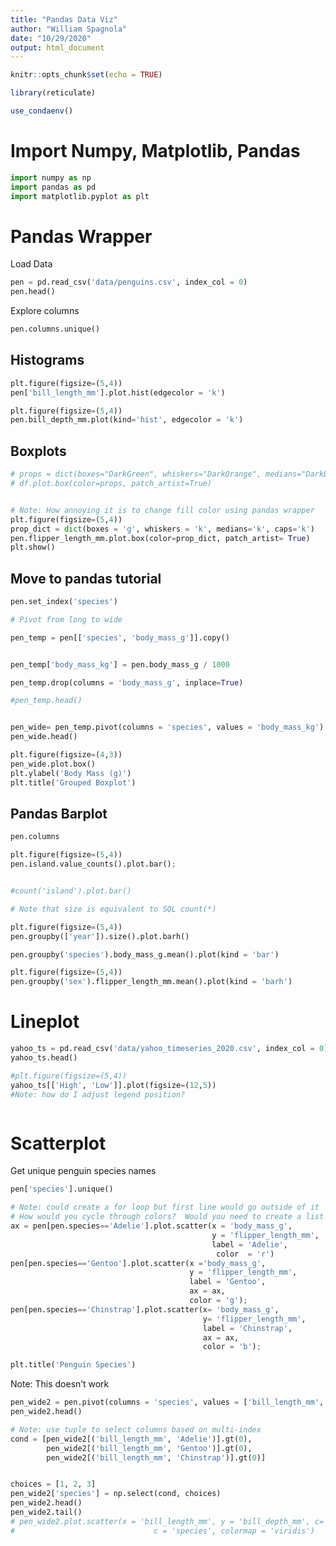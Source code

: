 ```yaml
---
title: "Pandas Data Viz"
author: "William Spagnola"
date: "10/29/2020"
output: html_document
---
```


```r
knitr::opts_chunk$set(echo = TRUE)

library(reticulate)

use_condaenv()
```

# Import Numpy, Matplotlib, Pandas

```python
import numpy as np
import pandas as pd
import matplotlib.pyplot as plt


```




# Pandas Wrapper

Load Data

```python

pen = pd.read_csv('data/penguins.csv', index_col = 0)
pen.head()
```

Explore columns
```python
pen.columns.unique()
```



## Histograms


```python

plt.figure(figsize=(5,4))
pen['bill_length_mm'].plot.hist(edgecolor = 'k')

```






```python
plt.figure(figsize=(5,4))
pen.bill_depth_mm.plot(kind='hist', edgecolor = 'k')
```

## Boxplots

```python

# props = dict(boxes="DarkGreen", whiskers="DarkOrange", medians="DarkBlue", caps="Gray")
# df.plot.box(color=props, patch_artist=True)


# Note: How annoying it is to change fill color using pandas wrapper
plt.figure(figsize=(5,4))
prop_dict = dict(boxes = 'g', whiskers = 'k', medians='k', caps='k')
pen.flipper_length_mm.plot.box(color=prop_dict, patch_artist= True)
plt.show()
```



## Move to pandas tutorial
```python
pen.set_index('species')

```


```python

# Pivot from long to wide

pen_temp = pen[['species', 'body_mass_g']].copy()


pen_temp['body_mass_kg'] = pen.body_mass_g / 1000

pen_temp.drop(columns = 'body_mass_g', inplace=True)

#pen_temp.head()


pen_wide= pen_temp.pivot(columns = 'species', values = 'body_mass_kg')
pen_wide.head()
````

```python
plt.figure(figsize=(4,3))
pen_wide.plot.box()
plt.ylabel('Body Mass (g)')
plt.title('Grouped Boxplot')
```



## Pandas Barplot
```python
pen.columns
```


```python

plt.figure(figsize=(5,4))
pen.island.value_counts().plot.bar();


#count('island').plot.bar()
```

```python

# Note that size is equivalent to SQL count(*)

plt.figure(figsize=(5,4))
pen.groupby(['year']).size().plot.barh()

```





```python
pen.groupby('species').body_mass_g.mean().plot(kind = 'bar')

```

```python

plt.figure(figsize=(5,4))
pen.groupby('sex').flipper_length_mm.mean().plot(kind = 'barh')
```

# Lineplot

```python
yahoo_ts = pd.read_csv('data/yahoo_timeseries_2020.csv', index_col = 0)
yahoo_ts.head()
```


```python
#plt.figure(figsize=(5,4))
yahoo_ts[['High', 'Low']].plot(figsize=(12,5))
#Note: how do I adjust legend position?
```


```python

```



# Scatterplot


Get unique penguin  species names
```python

pen['species'].unique()
```


```python


# Note: could create a for loop but first line would go outside of it
# How would you cycle through colors?  Would you need to create a list with length equal to # of unique groups?
ax = pen[pen.species=='Adelie'].plot.scatter(x = 'body_mass_g', 
                                             y = 'flipper_length_mm', 
                                             label = 'Adelie', 
                                              color  = 'r')
pen[pen.species=='Gentoo'].plot.scatter(x ='body_mass_g', 
                                        y = 'flipper_length_mm', 
                                        label = 'Gentoo', 
                                        ax = ax, 
                                        color = 'g');
pen[pen.species=='Chinstrap'].plot.scatter(x= 'body_mass_g',
                                           y= 'flipper_length_mm',
                                           label = 'Chinstrap',
                                           ax = ax,
                                           color = 'b');

plt.title('Penguin Species')
```




Note: This doesn't work
```python


pen_wide2 = pen.pivot(columns = 'species', values = ['bill_length_mm', 'bill_depth_mm'])
pen_wide2.head()

# Note: use tuple to select columns based on multi-index
cond = [pen_wide2[('bill_length_mm', 'Adelie')].gt(0),
        pen_wide2[('bill_length_mm', 'Gentoo')].gt(0),
        pen_wide2[('bill_length_mm', 'Chinstrap')].gt(0)]


choices = [1, 2, 3]
pen_wide2['species'] = np.select(cond, choices)
pen_wide2.head()
pen_wide2.tail()
# pen_wide2.plot.scatter(x = 'bill_length_mm', y = 'bill_depth_mm', c= 'species')
#                               c = 'species', colormap = 'viridis')
```


```python




```



```python

```

